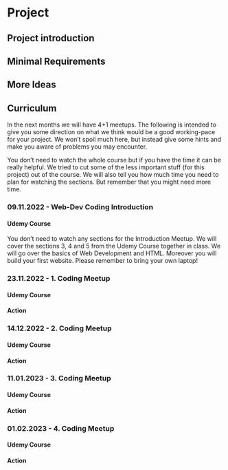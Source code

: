 # Project

## Project introduction


## Minimal Requirements


## More Ideas


## Curriculum

In the next months we will have 4+1 meetups. The following is intended to give you some direction on what we think would be a good working-pace for your project. We won't spoil much here, but instead give some hints and make you aware of problems you may encounter.  

You don't need to watch the whole course but if you have the time it can be really helpful. We tried to cut some of the less important stuff (for this project) out of the course. We will also tell you how much time you need to plan for watching the sections. But remember that you might need more time.


### 09.11.2022 - Web-Dev Coding Introduction {-}

#### Udemy Course {-}

You don't need to watch any sections for the Introduction Meetup. We will cover the sections 3, 4 and 5 from the Udemy Course together in class. We will go over the basics of Web Development and HTML. Moreover you will build your first website. Please remember to bring your own laptop!

### 23.11.2022 - 1. Coding Meetup {-}

#### Udemy Course {-}


#### Action {-}


### 14.12.2022 - 2. Coding Meetup {-}

#### Udemy Course {-}


#### Action {-}


### 11.01.2023 - 3. Coding Meetup {-}

#### Udemy Course {-}


#### Action {-}


### 01.02.2023 - 4. Coding Meetup {-}

#### Udemy Course {-}



#### Action {-}

